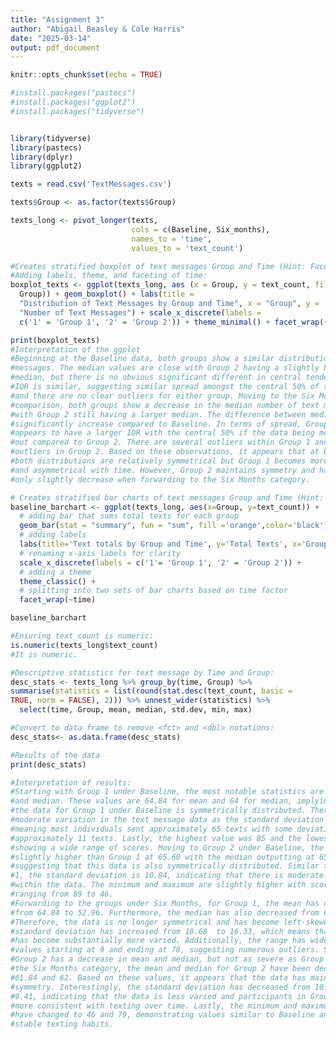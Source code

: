 ```yaml
---
title: "Assignment 3"
author: "Abigail Beasley & Cole Harris"
date: "2025-03-14"
output: pdf_document
---
```


```r
knitr::opts_chunk$set(echo = TRUE)
```

```r
#install.packages("pastecs")
#install.packages("ggplot2")
#install.packages("tidyverse")


library(tidyverse)
library(pastecs)
library(dplyr)
library(ggplot2) 
```

```r
texts = read.csv('TextMessages.csv')

```

```r
texts$Group <- as.factor(texts$Group)

texts_long <- pivot_longer(texts,
                           cols = c(Baseline, Six_months),
                           names_to = 'time',
                           values_to = 'text_count')
```

```r
#Creates stratified boxplot of text messages Group and Time (Hint: Faceted box plot)
#Adding labels, theme, and faceting of time:
boxplot_texts <- ggplot(texts_long, aes (x = Group, y = text_count, fill = 
  Group)) + geom_boxplot() + labs(title = 
  "Distribution of Text Messages by Group and Time", x = "Group", y = 
  "Number of Text Messages") + scale_x_discrete(labels = 
  c('1' = 'Group 1', '2' = 'Group 2')) + theme_minimal() + facet_wrap(~time)

print(boxplot_texts)
#Interpretation of the ggplot
#Beginning at the Baseline data, both groups show a similar distribution of text
#messages. The median values are close with Group 2 having a slightly higher
#median, but there is no obvious significant different in central tendency. The
#IQR is similar, suggesting similar spread amongst the central 50% of the data
#and there are no clear outliers for either group. Moving to the Six Months
#comparison, both groups show a decrease in the median number of text messages
#with Group 2 still having a larger median. The difference between medians has
#significantly increase compared to Baseline. In terms of spread, Group 1
#appears to have a larger IQR with the central 50% if the data being more spread
#out compared to Group 2. There are several outliers within Group 1 and only two
#outliers in Group 2. Based on these observations, it appears that at Baseline,
#both distributions are relatively symmetrical but Group 1 becomes more variable
#and asymmetrical with time. However, Group 2 maintains symmetry and has values
#only slightly decrease when forwarding to the Six Months category.

```

```r
# Creates stratified bar charts of text messages Group and Time (Hint: Faceted Bar Charts).
baseline_barchart <- ggplot(texts_long, aes(x=Group, y=text_count)) +
  # adding bar that sums total texts for each group
  geom_bar(stat = "summary", fun = "sum", fill ='orange',color='black') +
  # adding labels
  labs(title='Text totals by Group and Time', y='Total Texts', x='Group') +
  # renaming x-axis labels for clarity
  scale_x_discrete(labels = c('1'= 'Group 1', '2' = 'Group 2')) +
  # adding a theme 
  theme_classic() +
  # splitting into two sets of bar charts based on time factor
  facet_wrap(~time)

baseline_barchart
```

```r
#Ensuring text_count is numeric:
is.numeric(texts_long$text_count)
#It is numeric.

#Descriptive statistics for text message by Time and Group:
desc_stats <- texts_long %>% group_by(time, Group) %>% 
summarise(statistics = list(round(stat.desc(text_count, basic = 
TRUE, norm = FALSE), 2))) %>% unnest_wider(statistics) %>% 
  select(time, Group, mean, median, std.dev, min, max)

#Convert to data frame to remove <fct> and <dbl> notations:
desc_stats<- as.data.frame(desc_stats)

#Results of the data
print(desc_stats)

#Interpretation of results:
#Starting with Group 1 under Baseline, the most notable statistics are the mean
#and median. These values are 64.84 for mean and 64 for median, implying that
#the data for Group 1 under Baseline is symmetrically distributed. There is
#moderate variation in the text message data as the standard deviation is 10.68,
#meaning most individuals sent approximately 65 texts with some deviating by
#approximately 11 texts. Lastly, the highest value was 85 and the lowest was 47
#showing a wide range of scores. Moving to Group 2 under Baseline, the mean is
#slightly higher than Group 1 at 65.60 with the median outputting at 65,
#suggesting that this data is also symmetrically distributed. Similar to Group
#1, the standard deviation is 10.84, indicating that there is moderate spread
#within the data. The minimum and maximum are slightly higher with scores
#ranging from 89 to 46.
#Forwarding to the groups under Six Months, for Group 1, the mean has decreased
#from 64.84 to 52.96. Furthermore, the median has also decreased from 64 to 58.
#Therefore, the data is no longer symmetrical and has become left-skewed. The
#standard deviation has increased from 10.68  to 16.33, which means that the data
#has become substantially more varied. Additionally, the range has widen with
#values starting at 9 and ending at 78, suggesting numerous outliers. Similar,
#Group 2 has a decrease in mean and median, but not as severe as Group 1. Under
#the Six Months category, the mean and median for Group 2 have been decreased to
#61.84 and 62. Based on these values, it appears that the data has maintained
#symmetry. Interestingly, the standard deviation has decreased from 10.84 to
#9.41, indicating that the data is less varied and participants in Group 2 were
#more consistent with texting over time. Lastly, the minimum and maximum values
#have changed to 46 and 79, demonstrating values similar to Baseline and showing
#stable texting habits.

```

